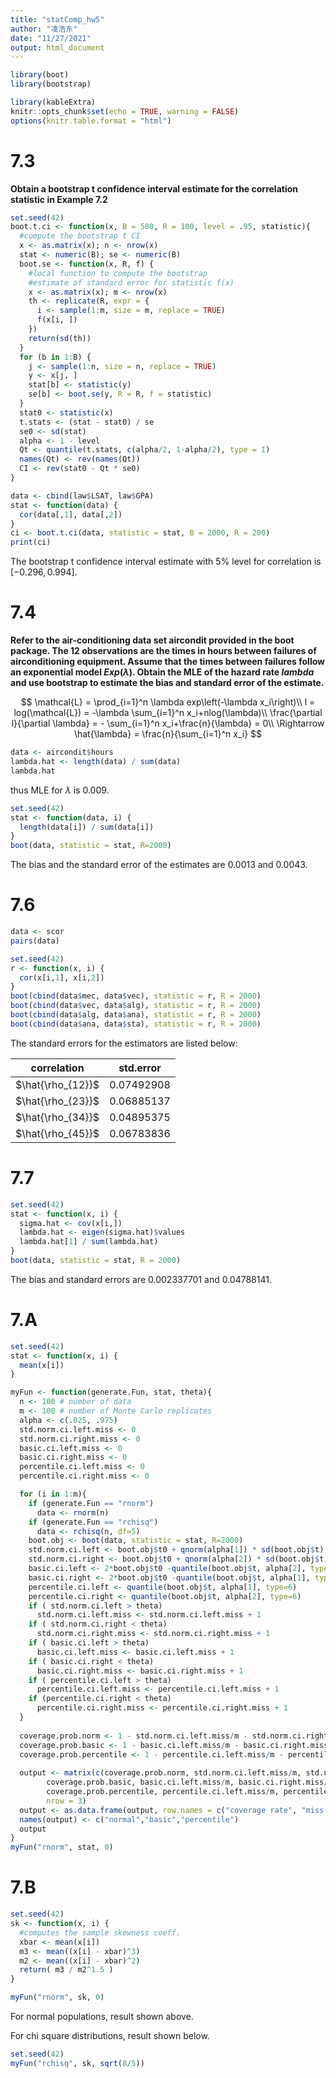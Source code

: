 ```yaml
---
title: "statComp_hw5"
author: "凌浩东"
date: "11/27/2021"
output: html_document
---
```


```r
library(boot)
library(bootstrap)

library(kableExtra)
knitr::opts_chunk$set(echo = TRUE, warning = FALSE)
options(knitr.table.format = "html")
```

# 7.3
**Obtain a bootstrap t confidence interval estimate for the correlation statistic in Example 7.2**

```r
set.seed(42)
boot.t.ci <- function(x, B = 500, R = 100, level = .95, statistic){
  #compute the bootstrap t CI
  x <- as.matrix(x); n <- nrow(x)
  stat <- numeric(B); se <- numeric(B)
  boot.se <- function(x, R, f) {
    #local function to compute the bootstrap
    #estimate of standard error for statistic f(x)
    x <- as.matrix(x); m <- nrow(x)
    th <- replicate(R, expr = {
      i <- sample(1:m, size = m, replace = TRUE)
      f(x[i, ])
    })
    return(sd(th))
  }
  for (b in 1:B) {
    j <- sample(1:n, size = n, replace = TRUE)
    y <- x[j, ]
    stat[b] <- statistic(y)
    se[b] <- boot.se(y, R = R, f = statistic)
  }
  stat0 <- statistic(x)
  t.stats <- (stat - stat0) / se
  se0 <- sd(stat)
  alpha <- 1 - level
  Qt <- quantile(t.stats, c(alpha/2, 1-alpha/2), type = 1)
  names(Qt) <- rev(names(Qt))
  CI <- rev(stat0 - Qt * se0)
}

data <- cbind(law$LSAT, law$GPA)
stat <- function(data) {
  cor(data[,1], data[,2])
}
ci <- boot.t.ci(data, statistic = stat, B = 2000, R = 200)
print(ci)
```

The bootstrap t confidence interval estimate with $5\%$ level for correlation is 
$[-0.296,0.994]$.

# 7.4 
**Refer to the air-conditioning data set aircondit provided in the boot package. The 12 observations are the times in hours between failures of airconditioning equipment. Assume that the times between failures follow an exponential model $Exp(\lambda)$. Obtain the MLE of the hazard rate $lambda$ and use bootstrap to estimate the bias and standard error of the estimate.**

$$
\mathcal{L} = \prod_{i=1}^n \lambda exp\left(-\lambda x_i\right)\\
l = log(\mathcal{L}) = -\lambda \sum_{i=1}^n x_i+nlog(\lambda)\\
\frac{\partial l}{\partial \lambda} = - \sum_{i=1}^n x_i+\frac{n}{\lambda} = 0\\
\Rightarrow \hat{\lambda} = \frac{n}{\sum_{i=1}^n x_i}
$$

```r
data <- aircondit$hours
lambda.hat <- length(data) / sum(data)
lambda.hat
```

thus MLE for $\lambda$ is 0.009.

```r
set.seed(42)
stat <- function(data, i) {
  length(data[i]) / sum(data[i])
}
boot(data, statistic = stat, R=2000)
```
The bias and the standard error of the estimates are 0.0013 and 0.0043.

# 7.6

```r
data <- scor
pairs(data)
```

```r
set.seed(42)
r <- function(x, i) {
  cor(x[i,1], x[i,2])
}
boot(cbind(data$mec, data$vec), statistic = r, R = 2000)
boot(cbind(data$vec, data$alg), statistic = r, R = 2000)
boot(cbind(data$alg, data$ana), statistic = r, R = 2000)
boot(cbind(data$ana, data$sta), statistic = r, R = 2000)
```

The standard errors for the estimators are listed below:

|correlation|std.error|
|:----:|:----:|
|$\hat{\rho_{12}}$|0.07492908|
|$\hat{\rho_{23}}$|0.06885137|
|$\hat{\rho_{34}}$|0.04895375|
|$\hat{\rho_{45}}$|0.06783836|

# 7.7

```r
set.seed(42)
stat <- function(x, i) {
  sigma.hat <- cov(x[i,])
  lambda.hat <- eigen(sigma.hat)$values
  lambda.hat[1] / sum(lambda.hat)
}
boot(data, statistic = stat, R = 2000)
```

The bias and standard errors are 0.002337701 and 0.04788141.

# 7.A

```r
set.seed(42)
stat <- function(x, i) {
  mean(x[i])
}

myFun <- function(generate.Fun, stat, theta){
  n <- 100 # number of data
  m <- 100 # number of Monte Carlo replicates
  alpha <- c(.025, .975)
  std.norm.ci.left.miss <- 0
  std.norm.ci.right.miss <- 0
  basic.ci.left.miss <- 0
  basic.ci.right.miss <- 0
  percentile.ci.left.miss <- 0
  percentile.ci.right.miss <- 0

  for (i in 1:m){
    if (generate.Fun == "rnorm")
      data <- rnorm(n)
    if (generate.Fun == "rchisq")
      data <- rchisq(n, df=5)
    boot.obj <- boot(data, statistic = stat, R=2000)
    std.norm.ci.left <- boot.obj$t0 + qnorm(alpha[1]) * sd(boot.obj$t)
    std.norm.ci.right <- boot.obj$t0 + qnorm(alpha[2]) * sd(boot.obj$t)
    basic.ci.left <- 2*boot.obj$t0 -quantile(boot.obj$t, alpha[2], type=1)
    basic.ci.right <- 2*boot.obj$t0 -quantile(boot.obj$t, alpha[1], type=1)
    percentile.ci.left <- quantile(boot.obj$t, alpha[1], type=6)
    percentile.ci.right <- quantile(boot.obj$t, alpha[2], type=6)
    if ( std.norm.ci.left > theta) 
      std.norm.ci.left.miss <- std.norm.ci.left.miss + 1
    if ( std.norm.ci.right < theta) 
      std.norm.ci.right.miss <- std.norm.ci.right.miss + 1
    if ( basic.ci.left > theta)
      basic.ci.left.miss <- basic.ci.left.miss + 1
    if ( basic.ci.right < theta)
      basic.ci.right.miss <- basic.ci.right.miss + 1
    if ( percentile.ci.left > theta)
      percentile.ci.left.miss <- percentile.ci.left.miss + 1
    if (percentile.ci.right < theta)
      percentile.ci.right.miss <- percentile.ci.right.miss + 1
  }
  
  coverage.prob.norm <- 1 - std.norm.ci.left.miss/m - std.norm.ci.right.miss/m
  coverage.prob.basic <- 1 - basic.ci.left.miss/m - basic.ci.right.miss/m
  coverage.prob.percentile <- 1 - percentile.ci.left.miss/m - percentile.ci.right.miss/m
  
  output <- matrix(c(coverage.prob.norm, std.norm.ci.left.miss/m, std.norm.ci.right.miss/m, 
        coverage.prob.basic, basic.ci.left.miss/m, basic.ci.right.miss/m,
        coverage.prob.percentile, percentile.ci.left.miss/m, percentile.ci.right.miss/m),
        nrow = 3)
  output <- as.data.frame(output, row.names = c("coverage rate", "miss on the left", "miss on the right"))
  names(output) <- c("normal","basic","percentile")
  output
}
myFun("rnorm", stat, 0)
```

# 7.B

```r
set.seed(42)
sk <- function(x, i) {
  #computes the sample skewness coeff.
  xbar <- mean(x[i])
  m3 <- mean((x[i] - xbar)^3)
  m2 <- mean((x[i] - xbar)^2)
  return( m3 / m2^1.5 )
}

myFun("rnorm", sk, 0)
```
For normal populations, result shown above.


For chi square distributions, result shown below.
```r
set.seed(42)
myFun("rchisq", sk, sqrt(8/5))
```























